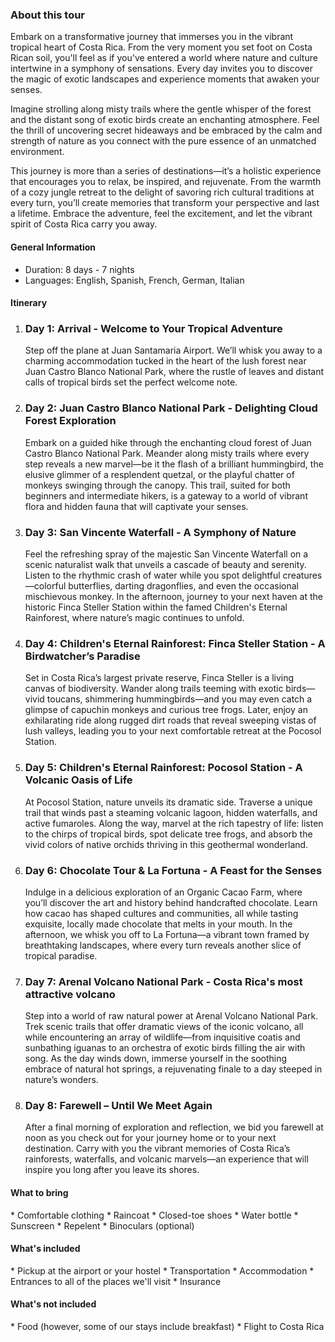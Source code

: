 


### About this tour

Embark on a transformative journey that immerses you in the vibrant tropical heart of Costa Rica. From the very moment you set foot on Costa Rican soil, you'll feel as if you've entered a world where nature and culture intertwine in a symphony of sensations. Every day invites you to discover the magic of exotic landscapes and experience moments that awaken your senses.

Imagine strolling along misty trails where the gentle whisper of the forest and the distant song of exotic birds create an enchanting atmosphere. Feel the thrill of uncovering secret hideaways and be embraced by the calm and strength of nature as you connect with the pure essence of an unmatched environment.

This journey is more than a series of destinations—it’s a holistic experience that encourages you to relax, be inspired, and rejuvenate. From the warmth of a cozy jungle retreat to the delight of savoring rich cultural traditions at every turn, you’ll create memories that transform your perspective and last a lifetime. Embrace the adventure, feel the excitement, and let the vibrant spirit of Costa Rica carry you away.

#### <FaInfoCircle size={20} className="me-3"/> General Information

<ul className="ms-9 list-none">
  <li className="flex items-center gap-1"><IoIosTimer /> Duration: 8 days - 7 nights</li>
  <li className="flex items-center gap-1"><IoLanguageSharp /> Languages: English, Spanish, French, German, Italian</li>
</ul>

#### <FaListUl size={20} className="me-3"/> Itinerary


<ol className="ms-9 relative border-s border-slate-700 ">                  
    <li className="mb-5 ms-4">
        <div className="absolute w-3 h-3 bg-slate-700 rounded-full mt-1.5 -start-1.5 border border-white "></div>
        <h3 className="text-lg font-semibold">Day 1: Arrival - Welcome to Your Tropical Adventure</h3>
        <p className="text-base font-normal text-gray-600">Step off the plane at Juan Santamaria Airport. We’ll whisk you away to a charming accommodation tucked in the heart of the lush forest near Juan Castro Blanco National Park, where the rustle of leaves and distant calls of tropical birds set the perfect welcome note.</p>
    </li>
    <li className="mb-5 ms-4">
        <div className="absolute w-3 h-3 bg-slate-700 rounded-full mt-1.5 -start-1.5 border border-white "></div>
        <h3 className="text-lg font-semibold">Day 2: Juan Castro Blanco National Park - Delighting Cloud Forest Exploration</h3>
        <p className="text-base font-normal text-gray-600">Embark on a guided hike through the enchanting cloud forest of Juan Castro Blanco National Park. Meander along misty trails where every step reveals a new marvel—be it the flash of a brilliant hummingbird, the elusive glimmer of a resplendent quetzal, or the playful chatter of monkeys swinging through the canopy. This trail, suited for both beginners and intermediate hikers, is a gateway to a world of vibrant flora and hidden fauna that will captivate your senses.</p>
    </li>
    <li className="mb-5 ms-4">
        <div className="absolute w-3 h-3 bg-slate-700 rounded-full mt-1.5 -start-1.5 border border-white "></div>
        <h3 className="text-lg font-semibold">Day 3: San Vincente Waterfall - A Symphony of Nature</h3>
        <p className="text-base font-normal text-gray-600">Feel the refreshing spray of the majestic San Vincente Waterfall on a scenic naturalist walk that unveils a cascade of beauty and serenity. Listen to the rhythmic crash of water while you spot delightful creatures—colorful butterflies, darting dragonflies, and even the occasional mischievous monkey. In the afternoon, journey to your next haven at the historic Finca Steller Station within the famed Children's Eternal Rainforest, where nature’s magic continues to unfold.</p>
    </li>
    <li className="mb-5 ms-4">
        <div className="absolute w-3 h-3 bg-slate-700 rounded-full mt-1.5 -start-1.5 border border-white "></div>
        <h3 className="text-lg font-semibold">Day 4: Children's Eternal Rainforest: Finca Steller Station - A Birdwatcher’s Paradise</h3>
        <p className="text-base font-normal text-gray-600">Set in Costa Rica’s largest private reserve, Finca Steller is a living canvas of biodiversity. Wander along trails teeming with exotic birds—vivid toucans, shimmering hummingbirds—and you may even catch a glimpse of capuchin monkeys and curious tree frogs. Later, enjoy an exhilarating ride along rugged dirt roads that reveal sweeping vistas of lush valleys, leading you to your next comfortable retreat at the Pocosol Station.</p>
    </li>
    <li className="mb-5 ms-4">
        <div className="absolute w-3 h-3 bg-slate-700 rounded-full mt-1.5 -start-1.5 border border-white "></div>
        <h3 className="text-lg font-semibold">Day 5: Children's Eternal Rainforest: Pocosol Station - A Volcanic Oasis of Life</h3>
        <p className="text-base font-normal text-gray-600">At Pocosol Station, nature unveils its dramatic side. Traverse a unique trail that winds past a steaming volcanic lagoon, hidden waterfalls, and active fumaroles. Along the way, marvel at the rich tapestry of life: listen to the chirps of tropical birds, spot delicate tree frogs, and absorb the vivid colors of native orchids thriving in this geothermal wonderland.</p>
    </li>
    <li className="mb-5 ms-4">
        <div className="absolute w-3 h-3 bg-slate-700 rounded-full mt-1.5 -start-1.5 border border-white "></div>
        <h3 className="text-lg font-semibold">Day 6: Chocolate Tour & La Fortuna - A Feast for the Senses </h3>
        <p className="text-base font-normal text-gray-600">Indulge in a delicious exploration of an Organic Cacao Farm, where you’ll discover the art and history behind handcrafted chocolate. Learn how cacao has shaped cultures and communities, all while tasting exquisite, locally made chocolate that melts in your mouth. In the afternoon, we whisk you off to La Fortuna—a vibrant town framed by breathtaking landscapes, where every turn reveals another slice of tropical paradise. </p>
    </li>
    <li className="mb-5 ms-4">
        <div className="absolute w-3 h-3 bg-slate-700 rounded-full mt-1.5 -start-1.5 border border-white "></div>
        <h3 className="text-lg font-semibold">Day 7: Arenal Volcano National Park - Costa Rica's most attractive volcano</h3>
        <p className="text-base font-normal text-gray-600">Step into a world of raw natural power at Arenal Volcano National Park. Trek scenic trails that offer dramatic views of the iconic volcano, all while encountering an array of wildlife—from inquisitive coatis and sunbathing iguanas to an orchestra of exotic birds filling the air with song. As the day winds down, immerse yourself in the soothing embrace of natural hot springs, a rejuvenating finale to a day steeped in nature’s wonders. </p>
    </li>
    <li className="ms-4">
        <div className="absolute w-3 h-3 bg-slate-700 rounded-full mt-1.5 -start-1.5 border border-white "></div>
        <h3 className="text-lg font-semibold">Day 8: Farewell – Until We Meet Again</h3>
        <p className="text-base font-normal text-gray-600">After a final morning of exploration and reflection, we bid you farewell at noon as you check out for your journey home or to your next destination. Carry with you the vibrant memories of Costa Rica’s rainforests, waterfalls, and volcanic marvels—an experience that will inspire you long after you leave its shores. </p>
    </li>
</ol>

#### <BsFillBackpack2Fill size={20} className="me-3"/> What to bring

<section className="ms-14">
    * Comfortable clothing
    * Raincoat
    * Closed-toe shoes
    * Water bottle
    * Sunscreen
    * Repelent 
    * Binoculars (optional)
</section>

#### <FaCheckCircle size={20} className="me-3"/> What's included

<section className="ms-14">
    * Pickup at the airport or your hostel
    * Transportation 
    * Accommodation
    * Entrances to all of the places we'll visit
    * Insurance
</section>

#### <FaTimesCircle  size={20} className="me-3"/> What's not included

<section className="ms-14">
    * Food (however, some of our stays include breakfast)
    * Flight to Costa Rica
</section>
